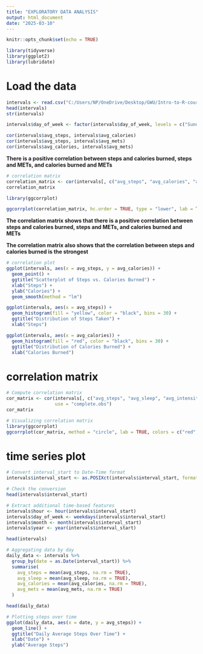```yaml
---
title: "EXPLORATORY DATA ANALYSIS"
output: html_document
date: "2025-03-10"
---
```



```r
knitr::opts_chunk$set(echo = TRUE)
```

```r
library(tidyverse)
library(ggplot2)
library(lubridate)
```

# Load the data
```r
intervals <- read.csv("C:/Users/NP/OneDrive/Desktop/GWU/Intro-to-R-course/fitbit/intervals.csv")
head(intervals)
str(intervals)
```

```r
intervals$day_of_week <- factor(intervals$day_of_week, levels = c("Sunday", "Monday", "Tuesday", "Wednesday", "Thursday", "Friday", "Saturday"))
```


```r
cor(intervals$avg_steps, intervals$avg_calories)
cor(intervals$avg_steps, intervals$avg_mets)
cor(intervals$avg_calories, intervals$avg_mets)
```
**There is a positive correlation between steps and calories burned, steps and METs, and calories burned and METs**

```r
# correlation matrix
correlation_matrix <- cor(intervals[, c("avg_steps", "avg_calories", "avg_mets")])
correlation_matrix

library(ggcorrplot)

ggcorrplot(correlation_matrix, hc.order = TRUE, type = "lower", lab = TRUE)

```
**The correlation matrix shows that there is a positive correlation between steps and calories burned, steps and METs, and calories burned and METs**

**The correlation matrix also shows that the correlation between steps and calories burned is the strongest**


```r
# correlation plot
ggplot(intervals, aes(x = avg_steps, y = avg_calories)) +
  geom_point() +
  ggtitle("Scatterplot of Steps vs. Calories Burned") +
  xlab("Steps") +
  ylab("Calories") +
  geom_smooth(method = "lm")
```


```r
ggplot(intervals, aes(x = avg_steps)) +
  geom_histogram(fill = "yellow", color = "black", bins = 30) +
  ggtitle("Distribution of Steps Taken") +
  xlab("Steps")

ggplot(intervals, aes(x = avg_calories)) +
  geom_histogram(fill = "red", color = "black", bins = 30) +
  ggtitle("Distribution of Calories Burned") +
  xlab("Calories Burned")
```

# correlation matrix
```r
# Compute correlation matrix
cor_matrix <- cor(intervals[, c("avg_steps", "avg_sleep", "avg_intensity", "avg_calories", "avg_mets")],
                  use = "complete.obs")
cor_matrix

# Visualizing correlation matrix
library(ggcorrplot)
ggcorrplot(cor_matrix, method = "circle", lab = TRUE, colors = c("red", "white", "blue"))

```

# time series plot
```r

# Convert interval_start to Date-Time format
intervals$interval_start <- as.POSIXct(intervals$interval_start, format="%Y-%m-%d%H:%M:%S")

# Check the conversion
head(intervals$interval_start)

# Extract additional time-based features
intervals$hour <- hour(intervals$interval_start)
intervals$day_of_week <- weekdays(intervals$interval_start)
intervals$month <- month(intervals$interval_start)
intervals$year <- year(intervals$interval_start)

head(intervals)

```


```r
# Aggregating data by day
daily_data <- intervals %>%
  group_by(date = as.Date(interval_start)) %>%
  summarise(
    avg_steps = mean(avg_steps, na.rm = TRUE),
    avg_sleep = mean(avg_sleep, na.rm = TRUE),
    avg_calories = mean(avg_calories, na.rm = TRUE),
    avg_mets = mean(avg_mets, na.rm = TRUE)
  )

head(daily_data)

# Plotting steps over time
ggplot(daily_data, aes(x = date, y = avg_steps)) +
  geom_line() +
  ggtitle("Daily Average Steps Over Time") +
  xlab("Date") +
  ylab("Average Steps")
```
